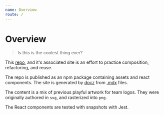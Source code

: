 ```yaml
---
name: Overview
route: /
---
```


# Overview

> Is this is the coolest thing ever?


This [repo](https://github.com/daneroo/ir-logo),
and it's associated site is an effort to practice composition,
refactoring, and reuse.

The repo is published as an npm package containing assets and react components.
The site is generated by [docz](https://www.docz.site/) from [.mdx](https://github.com/mdx-js/mdx) files.

The content is a mix of previous playful artwork for team logos. 
They were originally authored in `svg`, and rasterized into `png`.

The React components are tested with snapshots with Jest.
